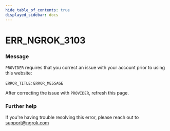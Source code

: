 ```yaml
---
hide_table_of_contents: true
displayed_sidebar: docs
---
```



# ERR_NGROK_3103

### Message

`PROVIDER` requires that you correct an issue with your account prior to using this website:

`ERROR_TITLE`: `ERROR_MESSAGE`

After correcting the issue with `PROVIDER`, refresh this page.

### Further help

If you're having trouble resolving this error, please reach out to [support@ngrok.com](mailto:support@ngrok.com?subject=Help%20with%20ERR_NGROK_3103)

<ErrorDetails error="err_ngrok_3103" />
